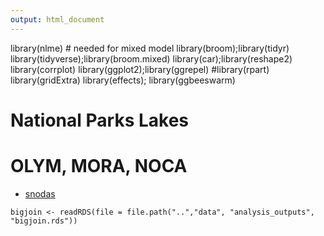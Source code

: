 ```yaml
---
output: html_document
---
```


library(nlme) # needed for mixed model
library(broom);library(tidyr)
library(tidyverse);library(broom.mixed)
library(car);library(reshape2)
library(corrplot)
library(ggplot2);library(ggrepel)
#library(rpart)
library(gridExtra)
library(effects); library(ggbeeswarm)



# National Parks Lakes
# OLYM, MORA, NOCA


* [snodas](https://app.climateengine.org/climateEngine)

```
bigjoin <- readRDS(file = file.path("..","data", "analysis_outputs", "bigjoin.rds"))
```




